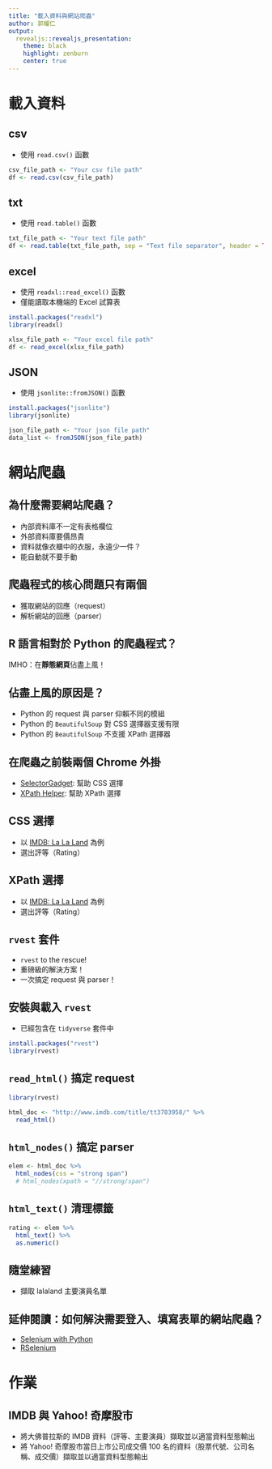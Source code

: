 ```yaml
---
title: "載入資料與網站爬蟲"
author: 郭耀仁
output: 
  revealjs::revealjs_presentation:
    theme: black
    highlight: zenburn
    center: true
---
```


# 載入資料

## csv

- 使用 `read.csv()` 函數

```r
csv_file_path <- "Your csv file path"
df <- read.csv(csv_file_path)
```

## txt

- 使用 `read.table()` 函數

```r
txt_file_path <- "Your text file path"
df <- read.table(txt_file_path, sep = "Text file separator", header = TRUE)
```

## excel

- 使用 `readxl::read_excel()` 函數
- 僅能讀取本機端的 Excel 試算表

```r
install.packages("readxl")
library(readxl)

xlsx_file_path <- "Your excel file path"
df <- read_excel(xlsx_file_path)
```

## JSON

- 使用 `jsonlite::fromJSON()` 函數

```r
install.packages("jsonlite")
library(jsonlite)

json_file_path <- "Your json file path"
data_list <- fromJSON(json_file_path)
```

# 網站爬蟲

## 為什麼需要網站爬蟲？

- 內部資料庫不一定有表格欄位
- 外部資料庫要價昂貴
- 資料就像衣櫃中的衣服，永遠少一件？
- 能自動就不要手動

## 爬蟲程式的核心問題只有兩個

- 獲取網站的回應（request）
- 解析網站的回應（parser）

## R 語言相對於 Python 的爬蟲程式？

IMHO：在**靜態網頁**佔盡上風！

## 佔盡上風的原因是？

- Python 的 request 與 parser 仰賴不同的模組
- Python 的 `BeautifulSoup` 對 CSS 選擇器支援有限
- Python 的 `BeautifulSoup` 不支援 XPath 選擇器

## 在爬蟲之前裝兩個 Chrome 外掛

- [SelectorGadget](https://chrome.google.com/webstore/detail/selectorgadget/mhjhnkcfbdhnjickkkdbjoemdmbfginb?hl=zh-TW): 幫助 CSS 選擇
- [XPath Helper](https://chrome.google.com/webstore/detail/xpath-helper/hgimnogjllphhhkhlmebbmlgjoejdpjl?hl=zh-TW): 幫助 XPath 選擇

## CSS 選擇

- 以 [IMDB: La La Land](http://www.imdb.com/title/tt3783958/) 為例
- 選出評等（Rating）

## XPath 選擇

- 以 [IMDB: La La Land](http://www.imdb.com/title/tt3783958/) 為例
- 選出評等（Rating）

## `rvest` 套件

- `rvest` to the rescue!
- 重磅級的解決方案！
- 一次搞定 request 與 parser！

## 安裝與載入 `rvest`

- 已經包含在 `tidyverse` 套件中

```r
install.packages("rvest")
library(rvest)
```

## `read_html()` 搞定 request

```r
library(rvest)

html_doc <- "http://www.imdb.com/title/tt3783958/" %>%
  read_html()
```

## `html_nodes()` 搞定 parser

```r
elem <- html_doc %>%
  html_nodes(css = "strong span")
  # html_nodes(xpath = "//strong/span")
```

## `html_text()` 清理標籤

```r
rating <- elem %>%
  html_text() %>%
  as.numeric()
```

## 隨堂練習

- 擷取 lalaland 主要演員名單

## 延伸閱讀：如何解決需要登入、填寫表單的網站爬蟲？

- [Selenium with Python](http://selenium-python.readthedocs.io/)
- [RSelenium](https://cran.r-project.org/web/packages/RSelenium/vignettes/RSelenium-basics.html)

# 作業

## IMDB 與 Yahoo! 奇摩股市

- 將大佛普拉斯的 IMDB 資料（評等、主要演員）擷取並以適當資料型態輸出
- 將 Yahoo! 奇摩股市當日上市公司成交價 100 名的資料（股票代號、公司名稱、成交價）擷取並以適當資料型態輸出